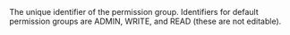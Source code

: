   

  
<ParamField body="PermissionGroupId" type="string" >     
The unique identifier of the permission group. Identifiers for default permission groups are ADMIN, WRITE, and READ (these are not editable).  
</ParamField>
